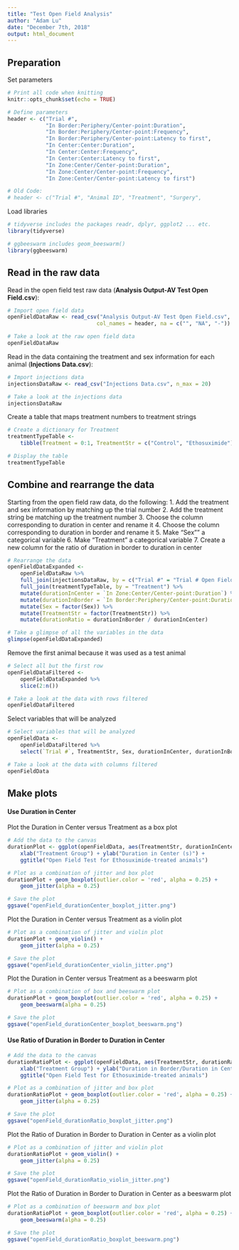 ---
title: "Test Open Field Analysis"
author: "Adam Lu"
date: "December 7th, 2018"
output: html_document
---

## Preparation

Set parameters

```{r setup, include = FALSE}
# Print all code when knitting
knitr::opts_chunk$set(echo = TRUE)

# Define parameters
header <- c("Trial #", 
            "In Border:Periphery/Center-point:Duration", 
            "In Border:Periphery/Center-point:Frequency", 
            "In Border:Periphery/Center-point:Latency to first", 
            "In Center:Center:Duration", 
            "In Center:Center:Frequency", 
            "In Center:Center:Latency to first", 
            "In Zone:Center/Center-point:Duration", 
            "In Zone:Center/Center-point:Frequency", 
            "In Zone:Center/Center-point:Latency to first") 

# Old Code:
# header <- c("Trial #", "Animal ID", "Treatment", "Surgery", 
```

Load libraries

```{r, message = FALSE}
# tidyverse includes the packages readr, dplyr, ggplot2 ... etc.
library(tidyverse)

# ggbeeswarm includes geom_beeswarm()
library(ggbeeswarm)
```

## Read in the raw data

Read in the open field test raw data (**Analysis Output-AV Test Open Field.csv**):

```{r, message = FALSE}
# Import open field data
openFieldDataRaw <- read_csv("Analysis Output-AV Test Open Field.csv", skip = 4, 
                            col_names = header, na = c("", "NA", "-"))

# Take a look at the raw open field data
openFieldDataRaw
```

Read in the data containing the treatment and sex information for each animal (**Injections Data.csv**):

```{r, message = FALSE}
# Import injections data
injectionsDataRaw <- read_csv("Injections Data.csv", n_max = 20)

# Take a look at the injections data
injectionsDataRaw
```

Create a table that maps treatment numbers to treatment strings

```{r, message = FALSE}
# Create a dictionary for Treatment
treatmentTypeTable <- 
    tibble(Treatment = 0:1, TreatmentStr = c("Control", "Ethosuximide"))

# Display the table
treatmentTypeTable
```

## Combine and rearrange the data

Starting from the open field raw data, do the following:
    1. Add the treatment and sex information by matching up the trial number
    2. Add the treatment string be matching up the treatment number
    3. Choose the column corresponding to duration in center and rename it
    4. Choose the column corresponding to duration in border and rename it
    5. Make "Sex"" a categorical variable
    6. Make "Treatment" a categorical variable
    7. Create a new column for the ratio of duration in border to duration in center

```{r, message = FALSE}
# Rearrange the data
openFieldDataExpanded <- 
    openFieldDataRaw %>% 
    full_join(injectionsDataRaw, by = c("Trial #" = "Trial # Open Field")) %>% 
    full_join(treatmentTypeTable, by = "Treatment") %>% 
    mutate(durationInCenter = `In Zone:Center/Center-point:Duration`) %>% 
    mutate(durationInBorder = `In Border:Periphery/Center-point:Duration`) %>% 
    mutate(Sex = factor(Sex)) %>% 
    mutate(TreatmentStr = factor(TreatmentStr)) %>% 
    mutate(durationRatio = durationInBorder / durationInCenter)

# Take a glimpse of all the variables in the data 
glimpse(openFieldDataExpanded)
```

Remove the first animal because it was used as a test animal

```{r, message = FALSE}
# Select all but the first row
openFieldDataFiltered <- 
    openFieldDataExpanded %>% 
    slice(2:n())

# Take a look at the data with rows filtered
openFieldDataFiltered
```

Select variables that will be analyzed

``` {r, message = FALSE}
# Select variables that will be analyzed
openFieldData <- 
    openFieldDataFiltered %>% 
    select(`Trial #`, TreatmentStr, Sex, durationInCenter, durationInBorder, durationRatio)

# Take a look at the data with columns filtered
openFieldData
```

## Make plots

#### Use Duration in Center
Plot the Duration in Center versus Treatment as a box plot

``` {r, message = FALSE}
# Add the data to the canvas
durationPlot <- ggplot(openFieldData, aes(TreatmentStr, durationInCenter)) +
    xlab("Treatment Group") + ylab("Duration in Center (s)") +
    ggtitle("Open Field Test for Ethosuximide-treated animals")

# Plot as a combination of jitter and box plot
durationPlot + geom_boxplot(outlier.color = 'red', alpha = 0.25) +
    geom_jitter(alpha = 0.25)

# Save the plot
ggsave("openField_durationCenter_boxplot_jitter.png")
```

Plot the Duration in Center versus Treatment as a violin plot

``` {r, message = FALSE}
# Plot as a combination of jitter and violin plot
durationPlot + geom_violin() +
    geom_jitter(alpha = 0.25)

# Save the plot
ggsave("openField_durationCenter_violin_jitter.png")
```

Plot the Duration in Center versus Treatment as a beeswarm plot

``` {r, message = FALSE}
# Plot as a combination of box and beeswarm plot
durationPlot + geom_boxplot(outlier.color = 'red', alpha = 0.25) +
    geom_beeswarm(alpha = 0.25)

# Save the plot
ggsave("openField_durationCenter_boxplot_beeswarm.png")
```
 
#### Use Ratio of Duration in Border to Duration in Center

``` {r, message = FALSE}
# Add the data to the canvas
durationRatioPlot <- ggplot(openFieldData, aes(TreatmentStr, durationRatio)) +
    xlab("Treatment Group") + ylab("Duration in Border/Duration in Center") +
    ggtitle("Open Field Test for Ethosuximide-treated animals")

# Plot as a combination of jitter and box plot
durationRatioPlot + geom_boxplot(outlier.color = 'red', alpha = 0.25) +
    geom_jitter(alpha = 0.25)

# Save the plot
ggsave("openField_durationRatio_boxplot_jitter.png")
```

Plot the Ratio of Duration in Border to Duration in Center as a violin plot

``` {r, message = FALSE}
# Plot as a combination of jitter and violin plot
durationRatioPlot + geom_violin() +
    geom_jitter(alpha = 0.25)

# Save the plot
ggsave("openField_durationRatio_violin_jitter.png")
```

Plot the Ratio of Duration in Border to Duration in Center as a beeswarm plot

``` {r, message = FALSE}
# Plot as a combination of beeswarm and box plot
durationRatioPlot + geom_boxplot(outlier.color = 'red', alpha = 0.25) +
    geom_beeswarm(alpha = 0.25)

# Save the plot
ggsave("openField_durationRatio_boxplot_beeswarm.png")
```











